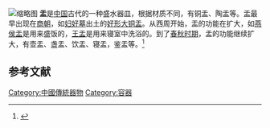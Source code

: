 [[File:原始瓷盂_西周,_奉化博物馆,_2020-10-03.jpg|缩略图]]
'''盂'''是[[中国|中国]]古代的一种盛水器皿，根据材质不同，有铜盂、陶盂等。盂最早出现在[[商朝|商朝]]，如[[妇好墓|妇好墓]]出土的[[好形大铜盂|好形大铜盂]]。从西周开始，盂的功能在扩大，如[[燕侯盂|燕侯盂]]是用来盛饭的，[[王盂|王盂]]是用来寝室中洗浴的。到了[[春秋时期|春秋时期]]，盂的功能继续扩大，有壶盂、盏盂、饮盂、寝盂，鉴盂等。<ref>{{cite journal |author1=苏影|title=山东沂水春秋古墓新出铜盂铭“滥”字释读 |journal=殷都学刊 |date=2013 |issue=2 |page=86-88}}</ref>

==参考文献==
{{reflist}}

[[Category:中國傳統器物|Category:中國傳統器物]]
[[Category:容器|Category:容器]]